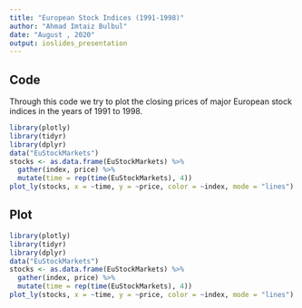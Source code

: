 ```yaml
---
title: "European Stock Indices (1991-1998)"
author: "Ahmad Imtaiz Bulbul"
date: "August , 2020"
output: ioslides_presentation
---
```


## Code

Through this code we try to plot the closing prices of major European stock indices in the years of 1991 to 1998.

```r
library(plotly)
library(tidyr)
library(dplyr)
data("EuStockMarkets")
stocks <- as.data.frame(EuStockMarkets) %>%
  gather(index, price) %>%
  mutate(time = rep(time(EuStockMarkets), 4))
plot_ly(stocks, x = ~time, y = ~price, color = ~index, mode = "lines")
```

## Plot

```r
library(plotly)
library(tidyr)
library(dplyr)
data("EuStockMarkets")
stocks <- as.data.frame(EuStockMarkets) %>%
  gather(index, price) %>%
  mutate(time = rep(time(EuStockMarkets), 4))
plot_ly(stocks, x = ~time, y = ~price, color = ~index, mode = "lines")
```
